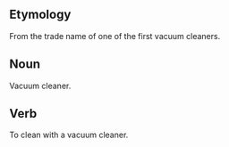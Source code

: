 ==Etymology==
From the trade name of one of the first vacuum cleaners.

==Noun==
Vacuum cleaner.

==Verb==
To clean with a vacuum cleaner.